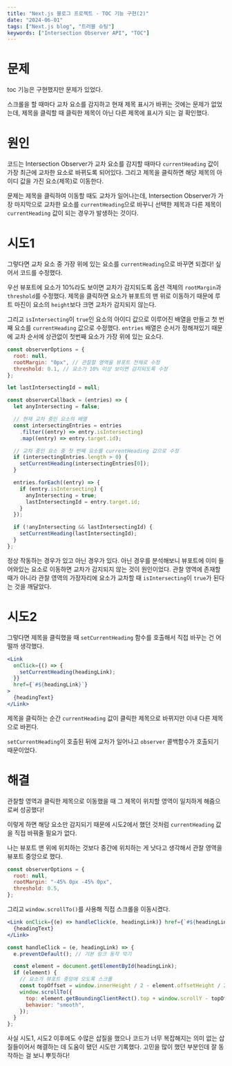 ```yaml
---
title: "Next.js 블로그 프로젝트 - TOC 기능 구현(2)"
date: "2024-06-01"
tags: ["Next.js blog", "트러블 슈팅"]
keywords: ["Intersection Observer API", "TOC"]
---
```


# 문제

toc 기능은 구현했지만 문제가 있었다.

스크롤을 할 때마다 교차 요소를 감지하고 현재 제목 표시가 바뀌는 것에는 문제가 없었는데, 제목을 클릭할 때 클릭한 제목이 아닌 다른 제목에 표시가 되는 걸 확인했다.

# 원인

코드는 Intersection Observer가 교차 요소를 감지할 때마다 `currentHeading` 값이 가장 최근에 교차한 요소로 바뀌도록 되어있다. 그리고 제목을 클릭하면 해당 제목의 아이디 값을 가진 요소(제목)로 이동한다.

문제는 제목을 클릭하여 이동할 때도 교차가 일어나는데, Intersection Observer가 가장 마지막으로 교차한 요소를 `currentHeading`으로 바꾸니 선택한 제목과 다른 제목이 `currentHeading` 값이 되는 경우가 발생하는 것이다.

# 시도1

그렇다면 교차 요소 중 가장 위에 있는 요소를 `currentHeading`으로 바꾸면 되겠다! 싶어서 코드를 수정했다.

우선 뷰포트에 요소가 10%라도 보이면 교차가 감지되도록 옵션 객체의 `rootMargin`과 `threshold`를 수정했다. 제목을 클릭하면 요소가 뷰포트의 맨 위로 이동하기 때문에 루트 마진이 요소의 `height`보다 크면 교차가 감지되지 않는다.

그리고 `isIntersecting`이 `true`인 요소의 아이디 값으로 이루어진 배열을 만들고 첫 번째 요소를 `currentHeading` 값으로 수정했다. `entries` 배열은 순서가 정해져있기 때문에 교차 순서에 상관없이 첫번째 요소가 가장 위에 있는 요소다.

```jsx
const observerOptions = {
  root: null,
  rootMargin: "0px", // 관찰할 영역을 뷰포트 전체로 수정
  threshold: 0.1, // 요소가 10% 이상 보이면 감지되도록 수정
};

let lastIntersectingId = null;

const observerCallback = (entries) => {
  let anyIntersecting = false;

  // 현재 교차 중인 요소의 배열
  const intersectingEntries = entries
    .filter((entry) => entry.isIntersecting)
    .map((entry) => entry.target.id);

  // 교차 중인 요소 중 첫 번째 요소를 currentHeading 값으로 수정
  if (intersectingEntries.length > 0) {
    setCurrentHeading(intersectingEntries[0]);
  }

  entries.forEach((entry) => {
    if (entry.isIntersecting) {
      anyIntersecting = true;
      lastIntersectingId = entry.target.id;
    }
  });

  if (!anyIntersecting && lastIntersectingId) {
    setCurrentHeading(lastIntersectingId);
  }
};
```

정상 작동하는 경우가 있고 아닌 경우가 있다. 아닌 경우를 분석해보니 뷰포트에 이미 들어와있는 요소로 이동하면 교차가 감지되지 않는 것이 원인이었다. 관찰 영역에 존재할 때가 아니라 관찰 영역의 가장자리에 요소가 교차할 때 `isIntersecting`이 `true`가 된다는 것을 깨달았다.

# 시도2

그렇다면 제목을 클릭했을 때 `setCurrentHeading` 함수를 호출해서 직접 바꾸는 건 어떨까 생각했다.

```jsx
<Link
  onClick={() => {
    setCurrentHeading(headingLink);
  }}
  href={`#${headingLink}`}
>
  {headingText}
</Link>
```

제목을 클릭하는 순간 `currentHeading` 값이 클릭한 제목으로 바뀌지만 이내 다른 제목으로 바뀐다.

`setCurrentHeading`이 호출된 뒤에 교차가 일어나고 `observer` 콜백함수가 호출되기 때문이었다.

# 해결

관찰할 영역과 클릭한 제목으로 이동했을 때 그 제목이 위치할 영역이 일치하게 해줌으로써 성공했다!

이렇게 하면 해당 요소만 감지되기 때문에 시도2에서 했던 것처럼 `currentHeading` 값을 직접 바꿔줄 필요가 없다.

나는 뷰포트 맨 위에 위치하는 것보다 중간에 위치하는 게 낫다고 생각해서 관찰 영역을 뷰포트 중앙으로 했다.

```jsx
const observerOptions = {
  root: null,
  rootMargin: "-45% 0px -45% 0px",
  threshold: 0.5,
};
```

그리고 `window.scrollTo()`를 사용해 직접 스크롤을 이동시켰다.

```jsx
<Link onClick={(e) => handleClick(e, headingLink)} href={`#${headingLink}`}>
  {headingText}
</Link>
```

```jsx
const handleClick = (e, headingLink) => {
  e.preventDefault(); // 기본 링크 동작 막기

  const element = document.getElementById(headingLink);
  if (element) {
    // 요소가 뷰포트 중앙에 오도록 스크롤
    const topOffset = window.innerHeight / 2 - element.offsetHeight / 2;
    window.scrollTo({
      top: element.getBoundingClientRect().top + window.scrollY - topOffset,
      behavior: "smooth",
    });
  }
};
```

사실 시도1, 시도2 이후에도 수많은 삽질을 했으나 코드가 너무 복잡해지는 의미 없는 삽질들이어서 해결하는 데 도움이 됐던 시도만 기록했다. 고민을 많이 했던 부분인데 잘 동작하는 걸 보니 뿌듯하다!
